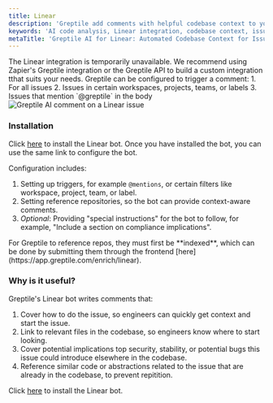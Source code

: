 ```yaml
---
title: Linear
description: 'Greptile add comments with helpful codebase context to your Linear Issues'
keywords: 'AI code analysis, Linear integration, codebase context, issue management, developer productivity, automated code insights'
metaTitle: 'Greptile AI for Linear: Automated Codebase Context for Issues'
---
```

<Note>
The Linear integration is temporarily unavailable. We recommend using Zapier's Greptile integration or the Greptile API to build a custom integration tthat suits your needs.
</Note>
Greptile can be configured to trigger a comment:
1. For all issues
2. Issues in certain workspaces, projects, teams, or labels
3. Issues that mention `@greptile` in the body

<Frame>
    <img src="/images/linearbot.png" alt="Greptile AI comment on a Linear issue" />
</Frame>

### Installation

Click [here](https://app.greptile.com/enrich/linear) to install the Linear bot. Once you have installed the bot, you can use the same link to configure the bot. 

Configuration includes:
1. Setting up triggers, for example `@mentions`, or certain filters like workspace, project, team, or label.
2. Setting reference repositories, so the bot can provide context-aware comments.
3. *Optional*: Providing "special instructions" for the bot to follow, for example, "Include a section on compliance implications".

<Note>
For Greptile to reference repos, they must first be **indexed**, which can be done by submitting them through the frontend [here](https://app.greptile.com/enrich/linear). 
</Note>

### Why is it useful?

Greptile's Linear bot writes comments that:

1. Cover how to do the issue, so engineers can quickly get context and start the issue. 
2. Link to relevant files in the codebase, so engineers know where to start looking.
3. Cover potential implications top security, stability, or potential bugs this issue could introduce elsewhere in the codebase. 
4. Reference similar code or abstractions related to the issue that are already in the codebase, to prevent repitition. 


Click [here](https://app.greptile.com/enrich/linear) to install the Linear bot.